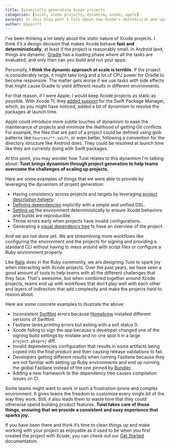 ```yaml
---
title: Dynamically generating Xcode projects
categories: [tuist, xcode projects, dynamism, xcode, apple]
excerpt: In this blog post I talk about how Xcode's determinism and speed relates to the static nature of Xcode projects, and how Tuist leverages dynamism to help teams overcome the challenges of scaling up projects.
author: pepicrft
---
```


I’ve been thinking a lot lately about the static nature of Xcode projects.
I think it’s a design decision that makes Xcode behave **fast and deterministically**,
at least if the project is reasonably small.
In Android land,
things are dynamic.
[Gradle](https://gradle.org/) has a loading phase where all the tasks are evaluated, and only then can you build and run your apps.

Personally, **I think the dynamic approach at scale is terrible**. If the project is considerably large, it might take long and a lot of CPU power for Gradle to become responsive. The matter gets worse if we use tasks with side effects that might cause Gradle to yield different results in different environments.

For that reason,
if I were Apple, I would keep Xcode projects as static as possible. With Xcode 11,
they [added support](https://developer.apple.com/documentation/xcode/adding_package_dependencies_to_your_app) for the Swift Package Manager,
which,
as you might have noticed,
added a bit of dynamism to resolve the packages at launch time.

Apple could introduce more subtle touches of dynamism to ease the maintenance of projects and minimize the likelihood of getting Git conflicts.
For example, the files that are part of a project could be defined using glob patterns like `Sources/**.swift`,
or even better,
following a convention for the directory structure like Android does.
They could be resolved at launch time like they are currently doing with Swift packages.

At this point, you may wonder how Tuist relates to this dynamism I'm talking about:
**Tuist brings dynamism through project generation to help teams overcome the challenges of scaling up projects.**

Here are some examples of things that we were able to provide by leveraging the dynamism of project generation:

- Having consistency across projects and targets by leveraging [project description helpers](https://docs.old.tuist.io/guides/helpers/).
- [Defining dependencies](https://docs.old.tuist.io/guides/dependencies) explicitly with a simple and unified DSL.
- [Setting up](https://docs.old.tuist.io/commands/up/) the environment deterministically to ensure Xcode behaviors and builds are reproducible.
- Throw errors early when projects have invalid configurations.
- Generating a [visual dependency tree](https:://docs.old.tuist.io/commands/graph/) to have an overview of the project.

And we are not done yet. We are streamlining more workflows like configuring the environment and the projects for signing and providing a standard CLI without having to mess around with script files or configure a Ruby environment properly.

Like [Rails](https://rubyonrails.org/) does in the Ruby community,
we are designing Tuist to spark joy when interacting with Xcode projects.
Over the past years,
we have seen a good amount of tools to help teams with all the different challenges that they face.
That's awesome,
but when combined together around Xcode projects,
teams end up with workflows that don't play well with each other and layers of indirection that add complexity and make the projects hard to reason about.

Here are some concrete examples to illustrate the above:

- Inconsistent [Swiftlint](https://github.com/realm/SwiftLint) errors because [Homebrew](https://brew.sh) installed different versions of Swiftlint.
- Fastlane lanes printing errors but exiting with a exit status 0.
- Xcode failing to sign the app because a developer changed one of the signing build settings by mistake and no one spot it in a large `project.pbxproj` diff.
- Invalid dependencies configuration that results in some artifacts being copied into the final product and then causing release validations to fail.
- Developers getting different results when running Fastlane because they are not familiar with setting up Ruby environments and end up running the global Fastlane instead of the one pinned by [Bundler](https://bundler.io/).
- Adding a new framework to the dependency tree causes compilation issues on CI.

Some teams might want to work in such a frustration-prone and complex environment.
It gives teams the freedom to customize every single bit of the way they work.
Still, it also leads them to waste time that they could otherwise spend building product features.
**Tuist takes care of those things, ensuring that we provide a consistent and easy experience that sparks joy.**

If you have been there and think it’s time to clean things up and make working with your project as enjoyable as it used to be when you first created the project with Xcode,
you can check out our [Get Started](https://docs.old.tuist.io/tutorial/get-started/) documentation.
